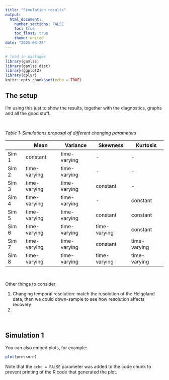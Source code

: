 ```yaml
---
title: "Simulation results"
output: 
  html_document:
    number_sections: FALSE
    toc: true
    toc_float: true
    theme: united
date: "2025-08-28"
---
```


```r
# load in packages 
library(gamlss)
library(gamlss.dist)
library(ggplot2)
library(dplyr)
knitr::opts_chunk$set(echo = TRUE)
```

## The setup 

I'm using this just to show the results, together with the diagnostics, graphs and all the good stuff.

<br>

*Table 1: Simulations proposal of different changing parameters*

|       | Mean         | Variance     | Skewness     | Kurtosis     |
|-------|--------------|--------------|--------------|--------------|
| Sim 1 | constant     | time-varying | \-           | \-           |
| Sim 2 | time-varying | time-varying | \-           | \-           |
| Sim 3 | time-varying | time-varying | constant     | \-           |
| Sim 4 | time-varying | time-varying | \-           | constant     |
| Sim 5 | time-varying | time-varying | constant     | constant     |
| Sim 6 | time-varying | time-varying | time-varying | constant     |
| Sim 7 | time-varying | time-varying | constant     | time-varying |
| Sim 8 | time-varying | time-varying | time-varying | time-varying |

<br> 

Other things to consider: 

1. Changing temporal resolution: match the resolution of the Helgoland data, then we could down-sample to see how resolution affects recovery 
2. 


<br>

## Simulation 1

You can also embed plots, for example:

```r
plot(pressure)
```

Note that the `echo = FALSE` parameter was added to the code chunk to prevent printing of the R code that generated the plot.
